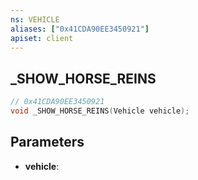 ```yaml
---
ns: VEHICLE
aliases: ["0x41CDA90EE3450921"]
apiset: client
---
```

## _SHOW_HORSE_REINS

```c
// 0x41CDA90EE3450921
void _SHOW_HORSE_REINS(Vehicle vehicle);
```


## Parameters
* **vehicle**: